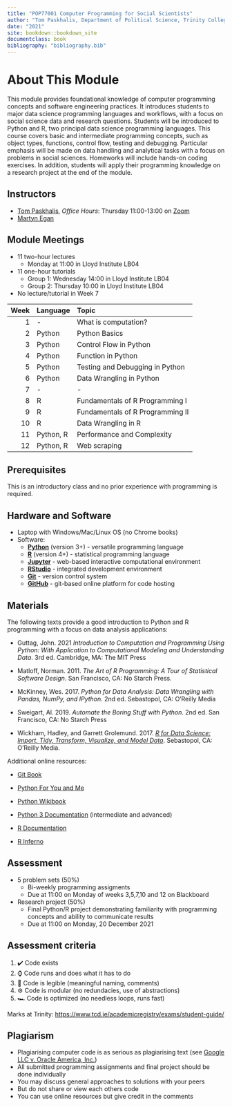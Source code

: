 ```yaml
---
title: "POP77001 Computer Programming for Social Scientists"
author: "Tom Paskhalis, Department of Political Science, Trinity College Dublin"
date: "2021"
site: bookdown::bookdown_site
documentclass: book
bibliography: "bibliography.bib"
---
```


# About This Module {-}

This module provides foundational knowledge of computer programming concepts and software engineering practices. It introduces students to major data science programming languages and workflows, with a focus on social science data and research questions. Students will be introduced to Python and R, two principal data science programming languages. This course covers basic and intermediate programming concepts, such as object types, functions, control flow, testing and debugging. Particular emphasis will be made on data handling and analytical tasks with a focus on problems in social sciences. Homeworks will include hands-on coding exercises. In addition, students will apply their programming knowledge on a research project at the end of the module.

## Instructors {-}

- [Tom Paskhalis](mailto:tom.paskhalis@tcd.ie), *Office Hours*: Thursday 11:00-13:00 on [Zoom](https://calendly.com/tom_paskhalis/pop77001_office_hours)
- [Martyn Egan](mailto:eganm9@tcd.ie)

## Module Meetings {-}

- 11 two-hour lectures
    - Monday at 11:00 in Lloyd Institute LB04
- 11 one-hour tutorials
    - Group 1: Wednesday 14:00 in Lloyd Institute LB04
    - Group 2: Thursday 10:00 in Lloyd Institute LB04
- No lecture/tutorial in Week 7

|   Week | Language   | Topic                            |
|-------:|:-----------|:---------------------------------|
|      1 | -          | What is computation?             |
|      2 | Python     | Python Basics                    |
|      3 | Python     | Control Flow in Python           |
|      4 | Python     | Function in Python               |
|      5 | Python     | Testing and Debugging in Python  |
|      6 | Python     | Data Wrangling in Python         |
|      7 | -          | -                                |
|      8 | R          | Fundamentals of R Programming I  |
|      9 | R          | Fundamentals of R Programming II |
|     10 | R          | Data Wrangling in R              |
|     11 | Python, R  | Performance and Complexity       |
|     12 | Python, R  | Web scraping                     |  

## Prerequisites {-}

This is an introductory class and no prior experience with programming is required.

## Hardware and Software {-}

- Laptop with Windows/Mac/Linux OS (no Chrome books)
- Software:
    - [**Python**](https://www.python.org/) (version 3+) - versatile programming language
    - [**R**](https://cran.r-project.org/) (version 4+) - statistical programming language
    - [**Jupyter**](https://jupyter.org/) - web-based interactive computational environment
    - [**RStudio**](https://www.rstudio.com/) - integrated development environment
    - [**Git**](https://git-scm.com/) - version control system
    - [**GitHub**](https://github.com/) - git-based online platform for code hosting

## Materials {-}

The following texts provide a good introduction to Python and R programming with a focus on data analysis applications:

- Guttag, John. 2021 *Introduction to Computation and Programming Using Python: With Application to Computational Modeling and Understanding Data*. 3rd ed. Cambridge, MA: The MIT Press

- Matloff, Norman. 2011. *The Art of R Programming: A Tour of Statistical Software Design*. San Francisco, CA: No Starch Press.

- McKinney, Wes. 2017. *Python for Data Analysis: Data Wrangling with Pandas, NumPy, and IPython*. 2nd ed. Sebastopol, CA: O'Reilly Media

- Sweigart, Al. 2019. *Automate the Boring Stuff with Python*. 2nd ed. San Francisco, CA: No Starch Press

- Wickham, Hadley, and Garrett Grolemund. 2017. [*R for Data Science: Import, Tidy, Transform, Visualize, and Model Data*](http://r4ds.had.co.nz/). Sebastopol, CA: O'Reilly Media.

Additional online resources:

- [Git Book](https://git-scm.com/book/en/v2)

- [Python For You and Me](https://pymbook.readthedocs.io/en/latest/)

- [Python Wikibook](https://en.wikibooks.org/wiki/Python_Programming)

- [Python 3 Documentation](https://docs.python.org/3/) (intermediate and advanced)

- [R Documentation](https://rdrr.io/)

- [R Inferno](https://www.burns-stat.com/pages/Tutor/R_inferno.pdf)

## Assessment

- 5 problem sets (50%)
    - Bi-weekly programming assigments
    - Due at 11:00 on Monday of weeks 3,5,7,10 and 12 on Blackboard

- Research project (50%)
    - Final Python/R project demonstrating familiarity with programming concepts and ability to communicate results
    - Due at 11:00 on Monday, 20 December 2021
    
## Assessment criteria {-}

1. ✔️ Code exists
2. ⌚ Code runs and does what it has to do
3. 📜 Code is legible (meaningful naming, comments)
4. ⚙️ Code is modular (no redundacies, use of abstractions)
5. 🏎️ Code is optimized (no needless loops, runs fast)

Marks at Trinity: [https://www.tcd.ie/academicregistry/exams/student-guide/](https://www.tcd.ie/academicregistry/exams/student-guide/)

## Plagiarism {-}

- Plagiarising computer code is as serious as plagiarising text (see [Google LLC v. Oracle America, Inc.](https://en.wikipedia.org/wiki/Google_LLC_v._Oracle_America%2C_Inc.))
- All submitted programming assignments and final project should be done individually
- You may discuss general approaches to solutions with your peers
- But do not share or view each others code
- You can use online resources but give credit in the comments
